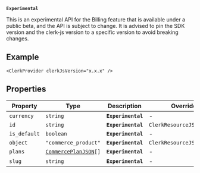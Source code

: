**`Experimental`**

This is an experimental API for the Billing feature that is available under a public beta, and the API is subject to change.
It is advised to pin the SDK version and the clerk-js version to a specific version to avoid breaking changes.

## Example

```tsx
<ClerkProvider clerkJsVersion="x.x.x" />
```

## Properties

| Property                             | Type                                                      | Description        | Overrides                  |
| ------------------------------------ | --------------------------------------------------------- | ------------------ | -------------------------- |
| <a id="currency"></a> `currency`     | `string`                                                  | **`Experimental`** | -                          |
| <a id="id"></a> `id`                 | `string`                                                  | **`Experimental`** | `ClerkResourceJSON.id`     |
| <a id="is_default"></a> `is_default` | `boolean`                                                 | **`Experimental`** | -                          |
| <a id="object"></a> `object`         | `"commerce_product"`                                      | **`Experimental`** | `ClerkResourceJSON.object` |
| <a id="plans"></a> `plans`           | <code>[CommercePlanJSON](commerce-plan-json.mdx)[]</code> | **`Experimental`** | -                          |
| <a id="slug"></a> `slug`             | `string`                                                  | **`Experimental`** | -                          |
